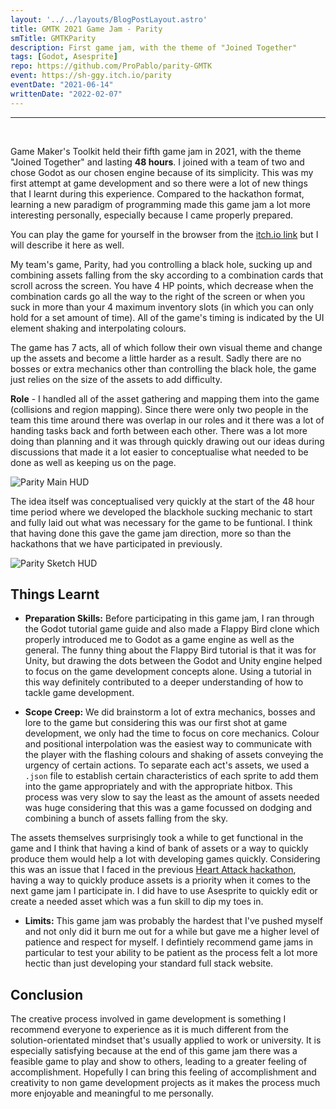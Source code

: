 ```yaml
---
layout: '../../layouts/BlogPostLayout.astro'
title: GMTK 2021 Game Jam - Parity
smTitle: GMTKParity
description: First game jam, with the theme of "Joined Together"
tags: [Godot, Asesprite]
repo: https://github.com/ProPablo/parity-GMTK
event: https://sh-ggy.itch.io/parity
eventDate: "2021-06-14"
writtenDate: "2022-02-07"
---
```

--- 
<br/>

Game Maker's Toolkit held their fifth game jam in 2021, with the theme "Joined Together" and lasting **48 hours**. I joined with a team of two and chose Godot as our chosen engine because of its simplicity. This was my first attempt at game development and so there were a lot of new things that I learnt during this experience. Compared to the hackathon format, learning a new paradigm of programming made this game jam a lot more interesting personally, especially because I came properly prepared. 

You can play the game for yourself in the browser from the [itch.io link](https://sh-ggy.itch.io/parity) but I will describe it here as well.

My team's game, Parity, had you controlling a black hole, sucking up and combining assets falling from the sky according to a combination cards that scroll across the screen. You have 4 HP points, which decrease when the combination cards go all the way to the right of the screen or when you suck in more than your 4 maximum inventory slots (in which you can only hold for a set amount of time). All of the game's timing is indicated by the UI element shaking and interpolating colours. 

The game has 7 acts, all of which follow their own visual theme and change up the assets and become a little harder as a result. Sadly there are no bosses or extra mechanics other than controlling the black hole, the game just relies on the size of the assets to add difficulty. 

**Role** - I handled all of the asset gathering and mapping them into the game (collisions and region mapping). Since there were only two people in the team this time around there was overlap in our roles and it there was a lot of handing tasks back and forth between each other. There was a lot more doing than planning and it was through quickly drawing out our ideas during discussions that made it a lot easier to conceptualise what needed to be done as well as keeping us on the page.   

![Parity Main HUD](/blog/GMTKParity/game.png "game")

The idea itself was conceptualised very quickly at the start of the 48 hour time period where we developed the blackhole sucking mechanic to start and fully laid out what was necessary for the game to be funtional. I think that having done this gave the game jam direction, more so than the hackathons that we have participated in previously. 

![Parity Sketch HUD](/blog/GMTKParity/sketch.png "sketch")

## Things Learnt	
 - **Preparation Skills:** Before participating in this game jam, I ran through the Godot tutorial game guide and also made a Flappy Bird clone which properly introduced me to Godot as a game engine as well as the general. The funny thing about the Flappy Bird tutorial is that it was for Unity, but drawing the dots between the Godot and Unity engine helped to focus on the game development concepts alone. Using a tutorial in this way definitely contributed to a deeper understanding of how to tackle game development.

 - **Scope Creep:** We did brainstorm a lot of extra mechanics, bosses and lore to the game but considering this was our first shot at game development, we only had the time to focus on core mechanics. Colour and positional interpolation was the easiest way to communicate with the player with the flashing colours and shaking of assets conveying the urgency of certain actions. To separate each act's assets, we used a `.json` file to establish certain characteristics of each sprite to add them into the game appropriately and with the appropriate hitbox. This process was very slow to say the least as the amount of assets needed was huge considering that this was a game focussed on dodging and combining a bunch of assets falling from the sky. 

 The assets themselves surprisingly took a while to get functional in the game and I think that having a kind of bank of assets or a way to quickly produce them would help a lot with developing games quickly. Considering this was an issue that I faced in the previous [Heart Attack hackathon](/posts/3-uqcsha), having a way to quickly produce assets is a priority when it comes to the next game jam I participate in. I did have to use Asesprite to quickly edit or create a needed asset which was a fun skill to dip my toes in.

 - **Limits:** This game jam was probably the hardest that I've pushed myself and not only did it burn me out for a while but gave me a higher level of patience and respect for myself. I defintiely recommend game jams in particular to test your ability to be patient as the process felt a lot more hectic than just developing your standard full stack website. 

## Conclusion
The creative process involved in game development is something I recommend everyone to experience as it is much different from the solution-orientated mindset that's usually applied to work or university. It is especially satisfying because at the end of this game jam there was a feasible game to play and show to others, leading to a greater feeling of accomplishment. Hopefully I can bring this feeling of accomplishment and creativity to non game development projects as it makes the process much more enjoyable and meaningful to me personally.

